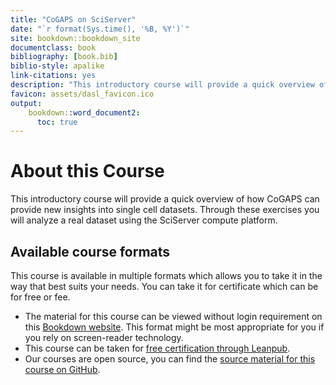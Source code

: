 ```yaml
---
title: "CoGAPS on SciServer"
date: "`r format(Sys.time(), '%B, %Y')`"
site: bookdown::bookdown_site
documentclass: book
bibliography: [book.bib]
biblio-style: apalike
link-citations: yes
description: "This introductory course will provide a quick overview of how CoGAPS can be run through the SciServer compute platform."
favicon: assets/dasl_favicon.ico
output:
    bookdown::word_document2:
      toc: true
---
```


# About this Course {-}

This introductory course will provide a quick overview of how CoGAPS can provide new insights into single cell datasets. Through these exercises you will analyze a real dataset using the SciServer compute platform.

## Available course formats

This course is available in multiple formats which allows you to take it in the way that best suits your needs. You can take it for certificate which can be for free or fee.

- The material for this course can be viewed without login requirement on this [Bookdown website](https://practicalgenomics.github.io/cogaps-on-sciserver/). This format might be most appropriate for you if you rely on screen-reader technology.
- This course can be taken for [free certification through Leanpub](LINK HERE).
- Our courses are open source, you can find the [source material for this course on GitHub](https://github.com/PracticalGenomics/cogaps-on-sciserver).
